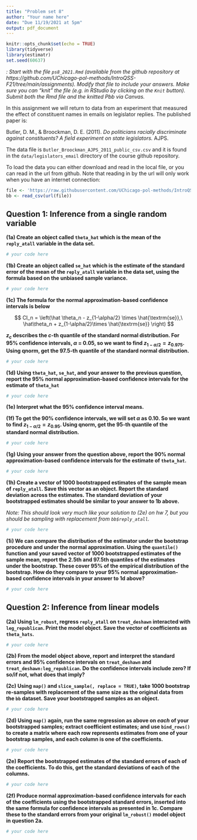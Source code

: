 ```yaml
---
title: "Problem set 8"
author: "Your name here"
date: "Due 11/19/2021 at 5pm"
output: pdf_document
---
```


```r
knitr::opts_chunk$set(echo = TRUE)
library(tidyverse)
library(estimatr)
set.seed(60637)
```

*\textsc{Note}: Start with the file `ps8_2021.Rmd` (available from the github repository at https://github.com/UChicago-pol-methods/IntroQSS-F21/tree/main/assignments). Modify that file to include your answers. Make sure you can "knit" the file (e.g. in RStudio by clicking on the `Knit` button). Submit both the Rmd file and the knitted Pbb via Canvas.*

In this assignment we will return to data from an experiment that measured the effect of constituent names in emails on legislator replies. The published paper is: 

Butler, D. M., & Broockman, D. E. (2011). *Do politicians racially discriminate against constituents? A field experiment on state legislators.* AJPS. 

The data file is `Butler_Broockman_AJPS_2011_public_csv.csv` and it is found in the `data/legislators_email` directory of the course github repository.

To load the data you can either download and read in the local file, or you can read in the url from github. Note that reading in by the url will only work when you have an internet connection: 

```r

file <- 'https://raw.githubusercontent.com/UChicago-pol-methods/IntroQSS-F21/main/data/legislators_email/Butler_Broockman_AJPS_2011_public_csv.csv'
bb <- read_csv(url(file))

```

## Question 1: Inference from a single random variable


**(1a) Create an object called `theta_hat` which is the mean of the `reply_atall` variable in the data set.**

```r
# your code here
```

**(1b) Create an object called `se_hat` which is the estimate of the standard error of the mean of the `reply_atall` variable in the data set, using the formula based on the unbiased sample variance.**

```r
# your code here
```

**(1c) The formula for the normal approximation-based confidence intervals is below**

$$
CI_n = \left(\hat \theta_n - z_{1-\alpha/2} \times \hat{\textrm{se}},\  \hat\theta_n + z_{1-\alpha/2}\times \hat{\textrm{se}} \right)
$$

**$z_{c}$ describes the $c$-th quantile of the standard normal distribution. For 95% confidence intervals, $\alpha$ = 0.05, so we want to find $z_{1-\alpha/2} = z_{0.975}$. Using qnorm, get the 97.5-th quantile of the standard normal distribution.** 


```r
# your code here
```


**(1d) Using `theta_hat`, `se_hat`, and your answer to the previous question, report the 95% normal approximation-based confidence intervals for the estimate of `theta_hat`**

```r
# your code here
```

**(1e) Interpret what the 95% confidence interval means.**


**(1f) To get the 90% confidence intervals, we will set $\alpha$ as 0.10. So we want to find $z_{1-\alpha/2} = z_{0.95}$. Using qnorm, get the 95-th quantile of the standard normal distribution.**

```r
# your code here
```


**(1g) Using your answer from the question above, report the 90% normal approximation-based confidence intervals for the estimate of `theta_hat`.**
```r
# your code here
```


**(1h) Create a vector of 1000 bootstrapped estimates of the sample mean of `reply_atall`. Save this vector as an object. Report the standard deviation across the estimates. The standard deviation of your bootstrapped estimates should be similar to your answer to 1b above.** 

*Note: This should look very much like your solution to (2e) on hw 7, but you should be sampling with replacement from  `bb$reply_atall`.*

```r
# your code here
```

**(1i) We can compare the distribution of the estimator under the bootstrap procedure and under the normal approximation. Using the `quantile()` function and your saved vector of 1000 bootstrapped estimates of the sample mean, report the 2.5th and 97.5th quantiles of the estimates under the bootstrap. These cover 95% of the empirical distribution of the bootstrap. How do they compare to your 95% normal approximation-based confidence intervals in your answer to 1d above?**

```r
# your code here
```


## Question 2: Inference from linear models 

**(2a) Using `lm_robust`, regress `reply_atall` on `treat_deshawn` interacted with `leg_republican`. Print the model object. Save the vector of coefficients as `theta_hats`.**

```r
# your code here
```

**(2b) From the model object above, report and interpret the standard errors and 95% confidence intervals on `treat_deshawn` and `treat_deshawn:leg_republican`. Do the confidence intervals include zero? If so/if not, what does that imply?**



**(2c) Using `map()` and `slice_sample(, replace = TRUE)`, take 1000 bootstrap re-samples with replacement of the same size as the original data from the `bb` dataset. Save your bootstrapped samples as an object.**

```r
# your code here
```


**(2d) Using `map()` again, run the same regression as above on *each* of your bootstrapped samples; extract coefficient estimates; and use `bind_rows()` to create a matrix where each row represents estimates from one of your bootstrap samples, and each column is one of the coefficients.**
```r
# your code here
```

**(2e) Report the bootstrapped estimates of the standard errors of each of the coefficients. To do this, get the standard deviations of each of the columns.**
```r
# your code here
```

**(2f) Produce normal approximation-based confidence intervals for each of the coefficients using the bootstrapped standard errors, inserted into the same formula for confidence intervals as presented in 1c. Compare these to the standard errors from your original `lm_robust()` model object in question 2a.**

```r
# your code here
```

